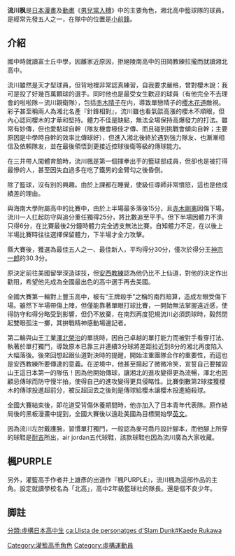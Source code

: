 {{unreferenced|time=2014-07-03T03:17:15+00:00}}
{{noteTA
|1=zh-hans:灌篮高手;zh-hk:男兒當入樽;zh-tw:灌籃高手;
}}
{{Infobox animanga character
| colour      = red
| colour text = white
| series       = 
| name        = 流川枫
| image       = 
| caption     = 
| japanese    = {{lang|ja|流川 楓（るかわ かえで）}}<br>（{{lang|en|Rukawa Kaede}}）
| voiced by   = {{flagicon|JPN}} [[綠川光|綠川光]]<br>{{flagicon|ROC}} [[官志宏|官志宏]]<br>{{flagicon|PRC}} [[韓力|韓力]]<br>{{flagicon|HK}} [[雷霆_(配音員)|雷霆]]
| nickname     = 狐狸（[[櫻木花道|櫻木花道]]稱）
| alias        = 
| age          = 16歲
| gender       = 男
| species      = 
| birthdate    = 1月1日<ref>[[灌籃高手|灌籃高手]]單行本第23集47頁</ref>
| zodiac       = 
| born         = 
| death        = 
| bloodtype    = 
| height       = {{height|m=1.87}}
| weight       = {{weight|kg=75}}
| occupation   = 高中生
| relatives    = 
| paux1 name   = 所屬
| paux1        = 湘北高中1年10班
| paux2 name   = 位置
| paux2        = [[小前鋒|小前鋒]](SF)
| paux3 name   = 背號
| paux3        = 10→11<br/>（因為花道的不滿而被改變）
| paux4 name   = 球鞋
| paux4        = Nike [[Air_Jordan|Air Jordan]] V（主要穿著）<br />XII（湘北隊後期）<br />IV（進入湘北以前）<br />X（平常上課偶爾會穿）
| paux5 name   = 嗜好
| paux5        = 睡覺(上課時)、打籃球 
| paux6 name   = 技能
| paux6        = 邊睡邊騎車
(都是騎媽媽型腳踏車。另一台是變速車，因為速度較快，所以流川在騎的時候一定會聽音樂，避免意外)
}}
'''流川枫'''是[[日本|日本]][[漫畫|漫畫]]及[[動畫|動畫]]《[[男兒當入樽|男兒當入樽]]》中的主要角色，湘北高中籃球隊的球員，是經常先發五人之一，在隊中的位置是[[小前鋒|小前鋒]]。

== 介紹 ==
國中時就讀富士丘中學，因離家近原因，拒絕陵南高中的田岡教練拉攏而就讀湘北高中。

流川雖然是天才型球員，但背地裡非常認真練習，自我要求嚴格，曾對櫻木說：我可是投了好幾百萬顆球的選手。同时他也是最受女生歡迎的球員（有他完全不去理會的啦啦隊－流川親衛隊），包括[[赤木晴子|赤木晴子]]在内，導致單戀晴子的[[櫻木花道|櫻木花道]]敵視。彩子甚至稱兩人為湘北名產『針鋒相對』，流川雖也看氣燄高漲的櫻木不順眼，但內心認同櫻木的才華和堅持。體力不佳是缺點，無法全場保持高爆發力的打法。雖常有妙傳，但也愛黏球自幹（隊友機會極佳才傳、而且碰到挑戰會傾向自幹；主要原因是中學時自幹的效率比傳球好），但進入湘北後終於遇到強力隊友、也漸漸相信及依賴隊友，並在最後領悟到更接近控球後衛等級的傳球能力。

在三井帶人闖體育館時，流川楓是第一個揮拳出手的籃球部成員，但卻也是被打得最慘的人，甚至因失血過多在吃了鐵男的金臂勾之後昏倒。

除了籃球，沒有別的興趣。由於上課都在睡覺，使級任導師非常憤怒，這也是他成績差的理由。

與海南大學附屬高中的比賽中，由於上半場最多落後15分，且[[赤木剛憲|赤木剛憲]]因傷下場，流川一人扛起防守與追分重任獨得25分，將比數追至平手。但下半場因體力不濟只得6分，在比賽最後2分鐘時體力完全透支無法比賽。自知體力不足，在以後上半場比賽時往往選擇保留體力，下半場才全力攻擊。

縣大賽後，獲選為最佳五人之一、最佳新人，平均得分30分，僅次於得分王[[神宗一郎|神宗一郎]]的30.3分。

原決定前往美國留學深造球技，但[[安西教練|安西教練]]認為他仍比不上仙道，對他的決定作出勸阻，希望他先成為全國最出色的高中選手再去美國。

全國大賽第一輪對上豐玉高中，被有“王牌殺手”之稱的南烈暗算，造成左眼受傷下場。雖然下半場帶傷上陣，但僅能靠著單眼打球比賽，一開始無法掌握遠近感，使得防守和得分略受到影響，但仍不放棄，在南烈再度犯規流川必須罰球時，毅然閉起雙眼孤注一擲，其拚戰精神感動場邊記者。

第二輪與山王工業[[澤北榮治|澤北榮治]]的單挑時，因自己卓越的單打能力而被對手看穿打法、執著於單打獨鬥，導致原本已靠三井連續3分球將差距拉近到8分的湘北再度陷入大幅落後。後來回想起跟仙道對決時的提醒，開始注重團隊合作的重要性，而這也是安西教練所要傳達的意義。在逆境中，他甚至揚起了微微冷笑，宣誓自己要摧毀山王這日本第一的隊伍！因為他開始傳球，讓湘北的進攻變得更為流暢，澤北也因顧忌傳球而防守慢半拍，使得自己的進攻變得更具侵略性。比賽倒數第2球接獲櫻木的傳球投進超前分，被反超回去之後則是傳球給櫻木讓櫻木投進絕殺球。

全國大賽結束後，即花道受背傷休養期間時，他亦加入了日本青年代表隊。原作結局後的黑板漫畫中提到，全國大賽後以遠赴美國為目標開始學[[英文|英文]]。

因為流川左肘戴護腕，習慣單打獨鬥，一般認為麥可喬丹設計腳本，而他腳上所穿的球鞋是[[耐吉|耐吉]]所出，air jordan五代球鞋，該款球鞋也因為流川廣為大家收藏。

== 楓PURPLE ==
另外，灌籃高手作者井上雄彥的出道作『楓PURPLE』，流川楓為這部作品的主角。設定就讀學校名為「北高」，高中2年級籃球社的隊長。還是個不良少年。

== 脚註 ==
{{Reflist}}

{{SLAM DUNK}}

{{DEFAULTSORT:Rukawa Kaede}}

[[Category:灌籃高手角色|Category:灌籃高手角色]]
[[分類:虛構日本高中生|分類:虛構日本高中生]]
[[Category:虛構運動員|Category:虛構運動員]]
[[ca:Llista_de_personatges_d'Slam_Dunk#Kaede_Rukawa|ca:Llista de personatges d'Slam Dunk#Kaede Rukawa]]